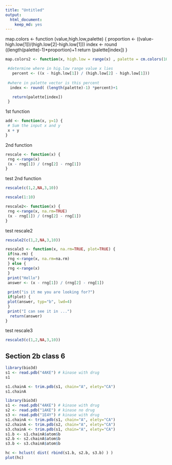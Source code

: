 ```yaml
---
title: "Untitled"
output: 
  html_document: 
    keep_md: yes
---
```


map.colors <- function (value,high.low,palette) {
  proportion <- ((value-high.low[1])/(high.low[2]-high.low[1]))
  index <- round ((length(palette)-1)*proportion)+1
  return (palette[index])
}


```r

map.colors2 <- function(x, high.low = range(x) , palette = cm.colors(100)) {

 #determine where in hig.low range value x lies
   percent <- ((x - high.low[1]) / (high.low[2] - high.low[1]))
 
 #where in palette vector is this percent
  index <- round( (length(palette)-1) *percent)+1

   return(palette[index])
 }
```
1st function  
```r
add <- function(x, y=1) {
 # Sum the input x and y
 x + y
}
```
2nd function
```r
rescale <- function(x) {
 rng <-range(x)
 (x - rng[1]) / (rng[2] - rng[1])
}
```
test 2nd function
```r
rescale(c(1,2,NA,3,10))
```
```r
rescale(1:10)
```
```r
rescale2<- function(x) {
 rng <-range(x, na.rm=TRUE)
 (x - rng[1]) / (rng[2] - rng[1])
}
```
test rescale2
```r
rescale2(c(1,2,NA,3,10))
```

```r
rescale3 <- function(x, na.rm=TRUE, plot=TRUE) {
 if(na.rm) {
 rng <-range(x, na.rm=na.rm)
 } else {
 rng <-range(x)
 }
 print("Hello")
 answer <- (x - rng[1]) / (rng[2] - rng[1])
 
 print("is it me you are looking for?")
 if(plot) {
 plot(answer, typ="b", lwd=4)
 }
 print("I can see it in ...")
  return(answer)
}
```
test rescale3
```r
rescale3(c(1,2,NA,3,10))
```
## Section 2b class 6
```r
library(bio3d)
s1 <- read.pdb("4AKE") # kinase with drug
s1
```

```r
s1.chainA <- trim.pdb(s1, chain="A", elety="CA")
s1.chainA
```

```r
library(bio3d)
s1 <- read.pdb("4AKE") # kinase with drug
s2 <- read.pdb("1AKE") # kinase no drug
s3 <- read.pdb("1E4Y") # kinase with drug
s1.chainA <- trim.pdb(s1, chain="A", elety="CA")
s2.chainA <- trim.pdb(s2, chain="A", elety="CA")
s3.chainA <- trim.pdb(s1, chain="A", elety="CA")
s1.b <- s1.chainA$atom$b
s2.b <- s2.chainA$atom$b
s3.b <- s3.chainA$atom$b
```

```r
hc <- hclust( dist( rbind(s1.b, s2.b, s3.b) ) )
plot(hc)
```



